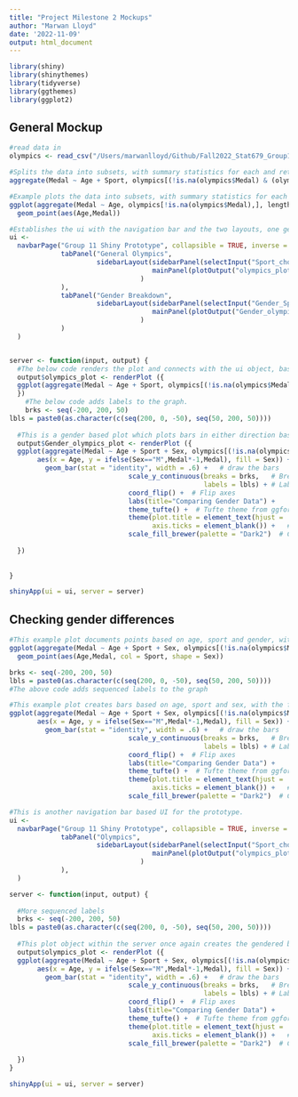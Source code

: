 ```yaml
---
title: "Project Milestone 2 Mockups"
author: "Marwan Lloyd"
date: '2022-11-09'
output: html_document
---
```




```r
library(shiny)
library(shinythemes)
library(tidyverse)
library(ggthemes)
library(ggplot2)
```

## General Mockup


```r
#read data in
olympics <- read_csv("/Users/marwanlloyd/Github/Fall2022_Stat679_Group11_Project/Independent Research Findings/Possible Datasets/athlete_events.csv")
```


```r
#Splits the data into subsets, with summary statistics for each and returns the result in a group by form, this one by age and sport.
aggregate(Medal ~ Age + Sport, olympics[(!is.na(olympics$Medal) & (olympics$Sport %in% c("Canoeing", "Cricket"))),], length)
```
```r
#Example plots the data into subsets, with summary statistics for each and returns the result in a group by form, medals for each age.
ggplot(aggregate(Medal ~ Age, olympics[!is.na(olympics$Medal),], length)) + 
  geom_point(aes(Age,Medal))
```

```r
#Establishes the ui with the navigation bar and the two layouts, one general olympics, and one focused on gender.
ui <- 
  navbarPage("Group 11 Shiny Prototype", collapsible = TRUE, inverse = TRUE, theme = shinytheme("spacelab"),
             tabPanel("General Olympics",
                      sidebarLayout(sidebarPanel(selectInput("Sport_choice", label = "Sport", choices = unique(olympics$Sport), multiple = TRUE)),
                                    mainPanel(plotOutput("olympics_plot")),
                                 )
             ),
             tabPanel("Gender Breakdown",
                      sidebarLayout(sidebarPanel(selectInput("Gender_Sport_choice", label = "Sport", choices = unique(olympics$Sport), multiple = TRUE)),
                                    mainPanel(plotOutput("Gender_olympics_plot")),
                                 )
             )
  )


server <- function(input, output) { 
  #The below code renders the plot and connects with the ui object, based on the sports selected it produces various color coded dot graphs, colored by sport.
  output$olympics_plot <- renderPlot ({
  ggplot(aggregate(Medal ~ Age + Sport, olympics[(!is.na(olympics$Medal) & (olympics$Sport %in% input$Sport_choice)),], length)) + geom_point(aes(x = Age, y = Medal, col = Sport))
  })
    #The below code adds labels to the graph.
    brks <- seq(-200, 200, 50)
lbls = paste0(as.character(c(seq(200, 0, -50), seq(50, 200, 50))))
  
  #This is a gender based plot which plots bars in either direction based on gender and fills color based on gender based on the sport selected.
  output$Gender_olympics_plot <- renderPlot ({
  ggplot(aggregate(Medal ~ Age + Sport + Sex, olympics[(!is.na(olympics$Medal) & (olympics$Sport %in% input$Gender_Sport_choice)),], length),
       aes(x = Age, y = ifelse(Sex=="M",Medal*-1,Medal), fill = Sex)) + 
         geom_bar(stat = "identity", width = .6) +   # draw the bars
                              scale_y_continuous(breaks = brks,   # Breaks
                                                 labels = lbls) + # Labels
                              coord_flip() +  # Flip axes
                              labs(title="Comparing Gender Data") +
                              theme_tufte() +  # Tufte theme from ggfortify
                              theme(plot.title = element_text(hjust = .5), 
                                    axis.ticks = element_blank()) +   # Centre plot title
                              scale_fill_brewer(palette = "Dark2")  # Color palette
  
  })
  
  
}

shinyApp(ui = ui, server = server)
```

## Checking gender differences

```r
#This example plot documents points based on age, sport and gender, with separate columns by sport, and shape by gender.
ggplot(aggregate(Medal ~ Age + Sport + Sex, olympics[(!is.na(olympics$Medal) & (olympics$Sport %in% c("Canoeing", "Football"))),], length)) + 
  geom_point(aes(Age,Medal, col = Sport, shape = Sex))
```


```r
brks <- seq(-200, 200, 50)
lbls = paste0(as.character(c(seq(200, 0, -50), seq(50, 200, 50))))
#The above code adds sequenced labels to the graph

#This example plot creates bars based on age, sport and sex, with the fill based on sex, out of just canoeing and football as the sports. The gendered bars also go in opposite directions.
ggplot(aggregate(Medal ~ Age + Sport + Sex, olympics[(!is.na(olympics$Medal) & (olympics$Sport %in% c("Canoeing", "Football"))),], length),
       aes(x = Age, y = ifelse(Sex=="M",Medal*-1,Medal), fill = Sex)) + 
         geom_bar(stat = "identity", width = .6) +   # draw the bars
                              scale_y_continuous(breaks = brks,   # Breaks
                                                 labels = lbls) + # Labels
                              coord_flip() +  # Flip axes
                              labs(title="Comparing Gender Data") +
                              theme_tufte() +  # Tufte theme from ggfortify
                              theme(plot.title = element_text(hjust = .5), 
                                    axis.ticks = element_blank()) +   # Centre plot title
                              scale_fill_brewer(palette = "Dark2")  # Color palette


```



```r
#This is another navigation bar based UI for the prototype.
ui <- 
  navbarPage("Group 11 Shiny Prototype", collapsible = TRUE, inverse = TRUE, theme = shinytheme("spacelab"),
             tabPanel("Olympics",
                      sidebarLayout(sidebarPanel(selectInput("Sport_choice", label = "Sport", choices = unique(olympics$Sport), multiple = TRUE)),
                                    mainPanel(plotOutput("olympics_plot")),
                                 )
             ),
  )

server <- function(input, output) { 
  
  #More sequenced labels
  brks <- seq(-200, 200, 50)
lbls = paste0(as.character(c(seq(200, 0, -50), seq(50, 200, 50))))
  
  #This plot object within the server once again creates the gendered bar objects in opposite directions, with each age represented, in a given sport selected.
  output$olympics_plot <- renderPlot ({
  ggplot(aggregate(Medal ~ Age + Sport + Sex, olympics[(!is.na(olympics$Medal) & (olympics$Sport %in% input$Sport_choice)),], length),
       aes(x = Age, y = ifelse(Sex=="M",Medal*-1,Medal), fill = Sex)) + 
         geom_bar(stat = "identity", width = .6) +   # draw the bars
                              scale_y_continuous(breaks = brks,   # Breaks
                                                 labels = lbls) + # Labels
                              coord_flip() +  # Flip axes
                              labs(title="Comparing Gender Data") +
                              theme_tufte() +  # Tufte theme from ggfortify
                              theme(plot.title = element_text(hjust = .5), 
                                    axis.ticks = element_blank()) +   # Centre plot title
                              scale_fill_brewer(palette = "Dark2")  # Color palette
  
  })
}

shinyApp(ui = ui, server = server)
```
